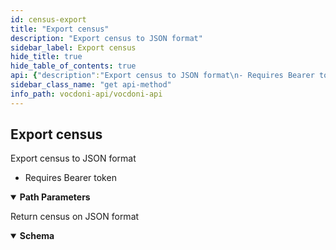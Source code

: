 ```yaml
---
id: census-export
title: "Export census"
description: "Export census to JSON format"
sidebar_label: Export census
hide_title: true
hide_table_of_contents: true
api: {"description":"Export census to JSON format\n- Requires Bearer token","operationId":"censusExport","security":[{"bearerAuth":[]}],"tags":["Censuses"],"parameters":[{"name":"censusId","in":"path","description":"Census id provided during census creation","required":true,"schema":{"type":"string","description":"Random 32 bytes hex string","example":"b547a9c83ad7d61b568cf10ebbb25338d680810fa219fa69477cfbd860b386c2"}}],"responses":{"200":{"description":"Return census on JSON format","content":{"application/json":{"schema":{"type":"object","properties":{"type":{"type":"string","enum":["weighted","zkindexed"],"example":"weighted"},"rootHash":{"type":"string","example":"tKh1sD9vmT6dr4BPZ6b8GDt6TZtjkKvLbX9W/xTTlLY="},"data":{"type":"string","description":"Base64 encoded bytes containing public keys","example":"KLUv/QQAbQEAVAIgIAAUhfh8HDhDtV8Z+nm1Je+bGVzm2nEScc1pkPtfARvh4AIAAVQWAhsleowCTw=="},"indexed":{"type":"boolean","example":true}}}}}}},"method":"get","path":"/censuses/{censusId}/export","servers":[{"url":"https://api.vocdoni.io/v2/"}],"securitySchemes":{"bearerAuth":{"type":"http","scheme":"bearer"}},"info":{"version":"2.0.0","title":"Vocdoni API","license":{"name":"MIT"},"description":"**Goals and Objectives:** \nThe Vocdoni API is meant to be the entry point for external integrators to add voting capabilities to an existing  CRM, customer base and product experience. The API should act as a satellite that facilitates creating votes using  Vocdoni, without the hassle of learning a deep platform.\nThis API should allow to perform the basic primitives of the Vocdoni Protocol such as manage organizations, voting  processes and be able to vote, abstracting as much as possible the complexity and doing so, offering simple and  clear methods to perform such actions.\nLast but not least, the API should be modular and allow further expansion with other independent modules such as  payments, CSPs, SSI providers, CRM’s, etc. becoming a open voting block/”lego” for the Web2.0 & Web 3.0 world."},"postman":{"name":"Export census","description":{"content":"Export census to JSON format\n- Requires Bearer token","type":"text/plain"},"url":{"path":["censuses",":censusId","export"],"host":["{{baseUrl}}"],"query":[],"variable":[{"disabled":false,"description":{"content":"(Required) Census id provided during census creation","type":"text/plain"},"type":"any","value":"","key":"censusId"}]},"header":[{"key":"Accept","value":"application/json"}],"method":"GET","auth":{"type":"bearer","bearer":[{"type":"any","value":"<Bearer Token>","key":"token"}]}}}
sidebar_class_name: "get api-method"
info_path: vocdoni-api/vocdoni-api
---
```



## Export census



Export census to JSON format
- Requires Bearer token

<details style={{"marginBottom":"1rem"}} data-collapsed={false} open={true}><summary style={{}}><strong>Path Parameters</strong></summary><div><ul><ParamsItem className={"paramsItem"} param={{"name":"censusId","in":"path","description":"Census id provided during census creation","required":true,"schema":{"type":"string","description":"Random 32 bytes hex string","example":"b547a9c83ad7d61b568cf10ebbb25338d680810fa219fa69477cfbd860b386c2"}}}></ParamsItem></ul></div></details><div><ApiTabs><TabItem label={"200"} value={"200"}><div>

Return census on JSON format

</div><div><MimeTabs schemaType={"response"}><TabItem label={"application/json"} value={"application/json"}><SchemaTabs><TabItem label={"Schema"} value={"Schema"}><details style={{}} data-collapsed={false} open={true}><summary style={{"textAlign":"left"}}><strong>Schema</strong></summary><div style={{"textAlign":"left","marginLeft":"1rem"}}></div><ul style={{"marginLeft":"1rem"}}><SchemaItem collapsible={false} name={"type"} required={false} schemaDescription={undefined} schemaName={"string"} qualifierMessage={"**Possible values:** [`weighted`, `zkindexed`]"} defaultValue={undefined}></SchemaItem><SchemaItem collapsible={false} name={"rootHash"} required={false} schemaDescription={undefined} schemaName={"string"} qualifierMessage={undefined} defaultValue={undefined}></SchemaItem><SchemaItem collapsible={false} name={"data"} required={false} schemaDescription={"Base64 encoded bytes containing public keys"} schemaName={"string"} qualifierMessage={undefined} defaultValue={undefined}></SchemaItem><SchemaItem collapsible={false} name={"indexed"} required={false} schemaDescription={undefined} schemaName={"boolean"} qualifierMessage={undefined} defaultValue={undefined}></SchemaItem></ul></details></TabItem><TabItem label={"Example (from schema)"} value={"Example (from schema)"}><ResponseSamples responseExample={"{\n  \"type\": \"weighted\",\n  \"rootHash\": \"tKh1sD9vmT6dr4BPZ6b8GDt6TZtjkKvLbX9W/xTTlLY=\",\n  \"data\": \"KLUv/QQAbQEAVAIgIAAUhfh8HDhDtV8Z+nm1Je+bGVzm2nEScc1pkPtfARvh4AIAAVQWAhsleowCTw==\",\n  \"indexed\": true\n}"} language={"json"}></ResponseSamples></TabItem></SchemaTabs></TabItem></MimeTabs></div></TabItem></ApiTabs></div>
      